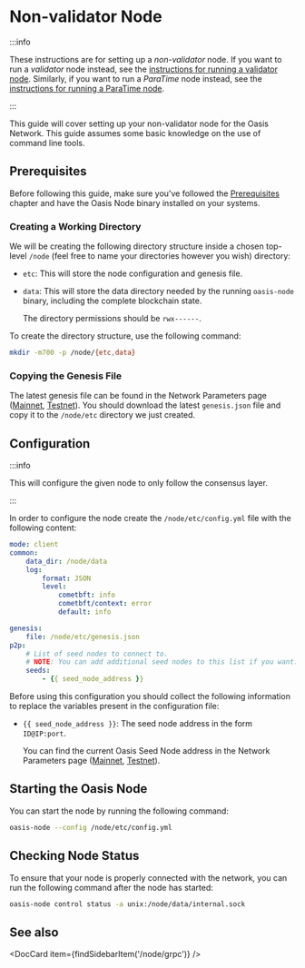 
# Non-validator Node

:::info

These instructions are for setting up a _non-validator_ node. If you want to run a _validator_ node instead, see the [instructions for running a validator node](validator-node.mdx). Similarly, if you want to run a _ParaTime_ node instead, see the [instructions for running a ParaTime node](paratime-node.mdx).

:::

This guide will cover setting up your non-validator node for the Oasis Network. This guide assumes some basic knowledge on the use of command line tools.

## Prerequisites

Before following this guide, make sure you've followed the [Prerequisites](prerequisites) chapter and have the Oasis Node binary installed on your systems.

### Creating a Working Directory

We will be creating the following directory structure inside a chosen top-level `/node` (feel free to name your directories however you wish) directory:

* `etc`: This will store the node configuration and genesis file.
* `data`: This will store the data directory needed by the running `oasis-node` binary, including the complete blockchain state.

  The directory permissions should be `rwx------`.

To create the directory structure, use the following command:

```bash
mkdir -m700 -p /node/{etc,data}
```

### Copying the Genesis File

The latest genesis file can be found in the Network Parameters page ([Mainnet], [Testnet]). You should download the latest `genesis.json` file and copy it to the `/node/etc` directory we just created.

[Mainnet]: ../mainnet/README.md
[Testnet]: ../testnet/README.md

## Configuration

:::info

This will configure the given node to only follow the consensus layer.

:::

In order to configure the node create the `/node/etc/config.yml` file with the following content:

```yaml
mode: client
common:
    data_dir: /node/data
    log:
        format: JSON
        level:
            cometbft: info
            cometbft/context: error
            default: info

genesis:
    file: /node/etc/genesis.json
p2p:
    # List of seed nodes to connect to.
    # NOTE: You can add additional seed nodes to this list if you want.
    seeds:
        - {{ seed_node_address }}
```

Before using this configuration you should collect the following information to replace the  variables present in the configuration file:

* `{{ seed_node_address }}`: The seed node address in the form `ID@IP:port`.

  You can find the current Oasis Seed Node address in the Network Parameters page ([Mainnet], [Testnet]).

## Starting the Oasis Node

You can start the node by running the following command:

```bash
oasis-node --config /node/etc/config.yml
```

## Checking Node Status

To ensure that your node is properly connected with the network, you can run the following command after the node has started:

```bash
oasis-node control status -a unix:/node/data/internal.sock
```

## See also

<DocCard item={findSidebarItem('/node/grpc')} />
